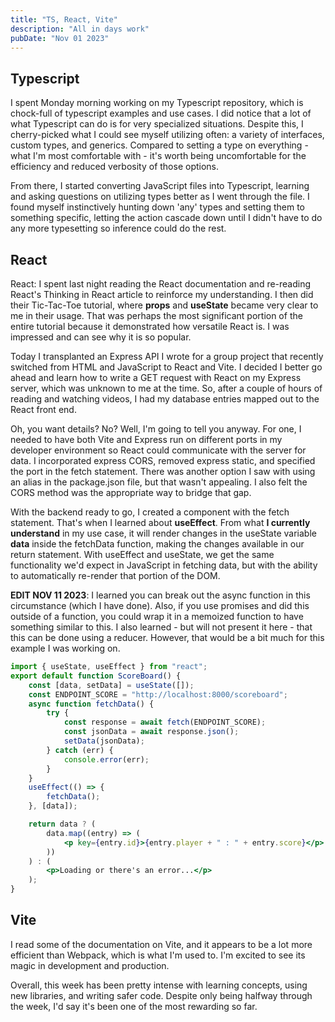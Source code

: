 ```yaml
---
title: "TS, React, Vite"
description: "All in days work"
pubDate: "Nov 01 2023"
---
```


## Typescript

I spent Monday morning working on my Typescript repository, which is chock-full of typescript examples and use cases. I did notice that a lot of what Typescript can do is for very specialized situations. Despite this, I cherry-picked what I could see myself utilizing often: a variety of interfaces, custom types, and generics. Compared to setting a type on everything - what I'm most comfortable with - it's worth being uncomfortable for the efficiency and reduced verbosity of those options.

From there, I started converting JavaScript files into Typescript, learning and asking questions on utilizing types better as I went through the file. I found myself instinctively hunting down 'any' types and setting them to something specific, letting the action cascade down until I didn't have to do any more typesetting so inference could do the rest.

## React

React: I spent last night reading the React documentation and re-reading React's Thinking in React article to reinforce my understanding. I then did their Tic-Tac-Toe tutorial, where **props** and **useState** became very clear to me in their usage. That was perhaps the most significant portion of the entire tutorial because it demonstrated how versatile React is. I was impressed and can see why it is so popular.

Today I transplanted an Express API I wrote for a group project that recently switched from HTML and JavaScript to React and Vite. I decided I better go ahead and learn how to write a GET request with React on my Express server, which was unknown to me at the time. So, after a couple of hours of reading and watching videos, I had my database entries mapped out to the React front end.

Oh, you want details? No? Well, I'm going to tell you anyway.
For one, I needed to have both Vite and Express run on different ports in my developer environment so React could communicate with the server for data. I incorporated express CORS, removed express static, and specified the port in the fetch statement. There was another option I saw with using an alias in the package.json file, but that wasn't appealing. I also felt the CORS method was the appropriate way to bridge that gap.

With the backend ready to go, I created a component with the fetch statement. That's when I learned about **useEffect**. From what **I currently understand** in my use case, it will render changes in the useState variable **data** inside the fetchData function, making the changes available in our return statement. With useEffect and useState, we get the same functionality we'd expect in JavaScript in fetching data, but with the ability to automatically re-render that portion of the DOM.

**EDIT NOV 11 2023**: I learned you can break out the async function in this circumstance (which I have done). Also, if you use promises and did this outside of a function, you could wrap it in a memoized function to have something similar to this. I also learned - but will not present it here - that this can be done using a reducer. However, that would be a bit much for this example I was working on.

```jsx
import { useState, useEffect } from "react";
export default function ScoreBoard() {
	const [data, setData] = useState([]);
	const ENDPOINT_SCORE = "http://localhost:8000/scoreboard";
	async function fetchData() {
		try {
			const response = await fetch(ENDPOINT_SCORE);
			const jsonData = await response.json();
			setData(jsonData);
		} catch (err) {
			console.error(err);
		}
	}
	useEffect(() => {
		fetchData();
	}, [data]);

	return data ? (
		data.map((entry) => (
			<p key={entry.id}>{entry.player + " : " + entry.score}</p>
		))
	) : (
		<p>Loading or there's an error...</p>
	);
}
```

## Vite

I read some of the documentation on Vite, and it appears to be a lot more efficient than Webpack, which is what I'm used to. I'm excited to see its magic in development and production.

Overall, this week has been pretty intense with learning concepts, using new libraries, and writing safer code. Despite only being halfway through the week, I'd say it's been one of the most rewarding so far.
